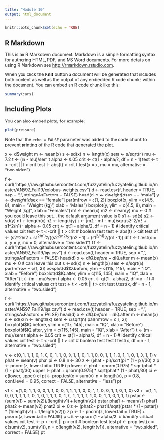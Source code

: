 ```yaml
---
title: "Module 10"
output: html_document
---
```


```r
knitr::opts_chunk$set(echo = TRUE)
```

## R Markdown

This is an R Markdown document. Markdown is a simple formatting syntax for authoring HTML, PDF, and MS Word documents. For more details on using R Markdown see <http://rmarkdown.rstudio.com>.

When you click the **Knit** button a document will be generated that includes both content as well as the output of any embedded R code chunks within the document. You can embed an R code chunk like this:

```r
summary(cars)
```

## Including Plots

You can also embed plots, for example:

```r
plot(pressure)
```

Note that the `echo = FALSE` parameter was added to the code chunk to prevent printing of the R code that generated the plot.

x <- d$weight
m <- mean(x)
s <- sd(x)
n <- length(x)
sem <- s/sqrt(n)
mu <- 7.2
t <- (m - mu)/sem
t
alpha <- 0.05
crit <- qt(1 - alpha/2, df = n - 1)
test <- t < -crit || t > crit
test <- abs(t) > crit
t.test(x = x, mu = mu, alternative = "two.sided")

f <- curl("https://raw.githubusercontent.com/fuzzyatelin/fuzzyatelin.github.io/master/AN597_Fall19/colobus-weights.csv")
d <- read.csv(f, header = TRUE, sep = ",", stringsAsFactors = FALSE)
head(d)
x <- d$weight[d$sex == "male"]
y <- d$weight[d$sex == "female"]
par(mfrow = c(1, 2))
boxplot(x, ylim = c(4.5, 8), main = "Weight (kg)", xlab = "Males")
boxplot(y, ylim = c(4.5, 8), main = "Weight (kg)", xlab = "Females")
m1 <- mean(x)
m2 <- mean(y)
mu <- 0  # you could leave this out... the default argument value is 0
s1 <- sd(x)
s2 <- sd(y)
n1 <- length(x)
n2 <- length(y)
t <- (m2 - m1 - mu)/sqrt(s2^2/n2 + s1^2/n1)
t
alpha <- 0.05
crit <- qt(1 - alpha/2, df = n - 1)  # identify critical values
crit
test <- t < -crit || t > crit  # boolean test
test <- abs(t) > crit
test
df <- (s2^2/n2 + s1^2/n1)^2/((s2^2/n2)^2/(n2 - 1) + (s1^2/n1)^2/(n1 - 1))
df
t <- t.test(x = x, y = y, mu = 0, alternative = "two.sided")
t
f <- curl("https://raw.githubusercontent.com/fuzzyatelin/fuzzyatelin.github.io/master/AN597_Fall19/iqs.csv")
d <- read.csv(f, header = TRUE, sep = ",", stringsAsFactors = FALSE)
head(d)
x <- d$IQ.before - d$IQ.after
m <- mean(x)
mu <- 0  # can leave this out
s <- sd(x)
n <- length(x)
sem <- s/sqrt(n)
par(mfrow = c(1, 2))
boxplot(d$IQ.before, ylim = c(115, 145), main = "IQ", xlab = "Before")
boxplot(d$IQ.after, ylim = c(115, 145), main = "IQ", xlab = "After")
t <- (m - mu)/sem
t
alpha <- 0.05
crit <- qt(1 - alpha/2, df = n - 1)  # identify critical values
crit
test <- t < -crit || t > crit
test
t.test(x, df = n - 1, alternative = "two.sided")

f <- curl("https://raw.githubusercontent.com/fuzzyatelin/fuzzyatelin.github.io/master/AN597_Fall19/iqs.csv")
d <- read.csv(f, header = TRUE, sep = ",", stringsAsFactors = FALSE)
head(d)
x <- d$IQ.before - d$IQ.after
m <- mean(x)
s <- sd(x)
n <- length(x)
sem <- s/sqrt(n)
par(mfrow = c(1, 2))
boxplot(d$IQ.before, ylim = c(115, 145), main = "IQ", xlab = "Before")
boxplot(d$IQ.after, ylim = c(115, 145), main = "IQ", xlab = "After")
t <- (m - mu)/sem
t
alpha <- 0.05
crit <- qt(1 - alpha/2, df = n - 1)  # identify critical values
crit
test <- t < -crit || t > crit  # boolean test
test
t.test(x, df = n - 1, alternative = "two.sided")

v  <- c(0, 1, 1, 1, 0, 1, 0, 0, 1, 1, 0, 0, 1, 1, 0, 1, 1, 0, 0, 1, 1, 1, 0, 1, 1, 0, 1, 0, 1, 1)
v
phat <- mean(v)
phat
pi <- 0.8
n <- 30
z <- (phat - pi)/sqrt(pi * (1 - pi)/30)
z
p <- pnorm(z, lower.tail = TRUE)
p
lower <- phat - qnorm(0.975) * sqrt(phat * (1 - phat)/30)
upper <- phat + qnorm(0.975) * sqrt(phat * (1 - phat)/30)
ci <- c(lower, upper)
ci
pt <- prop.test(x = sum(v), n = length(v), p = 0.8, conf.level = 0.95, correct = FALSE,
alternative = "less")
pt

v1 <- c(1, 0, 1, 1, 0, 0, 1, 1, 0, 0, 1, 1, 1, 1, 0, 0, 1, 1, 0, 0, 1, 1, 0,
1, 0)
v2 <- c(1, 1, 0, 0, 1, 1, 1, 1, 0, 1, 0, 1, 1, 1, 0, 1, 0, 1, 1, 1, 1, 1, 0,
0, 1, 1, 0, 1, 1, 1)
pstar <- (sum(v1) + sum(v2))/(length(v1) + length(v2))
pstar
phat1 <- mean(v1)
phat1
phat2 <- mean(v2)
phat2
pi <- 0
z <- (phat2 - phat1)/sqrt((pstar * (1 - pstar)) * (1/length(v1) + 1/length(v2)))
z
p <- 1 - pnorm(z, lower.tail = TRUE) + pnorm(z, lower.tail = FALSE)
p
crit <- qnorm(1 - alpha/2)  # identify critical values
crit
test <- p < -crit || p > crit  # boolean test
test
pt <- prop.test(x = c(sum(v2), sum(v1)), n = c(length(v2), length(v1)), alternative = "two.sided",
correct = FALSE)
pt
